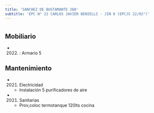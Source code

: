 ```yaml
---
title: 'SANCHEZ DE BUSTAMANTE 260'
subtitle: 'EPC N° 22 CARLOS JAVIER BENIELLI - JIN D (EPCJS 22/02°)'
---
```


#


## Mobiliario

*  (2022) : Armario 5 





## Mantenimiento

*  (2021) Electricidad 
    + Instalación 5 purificadores de aire

*  (2021) Sanitarias 
    + Prov,coloc termotanque 120lts cocina



